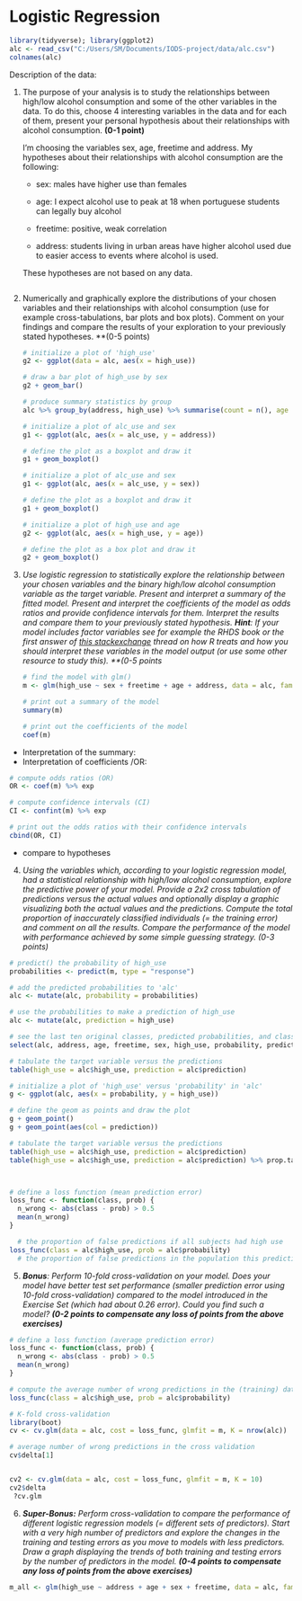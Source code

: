 # Logistic Regression

```r
library(tidyverse); library(ggplot2)
alc <- read_csv("C:/Users/SM/Documents/IODS-project/data/alc.csv")
colnames(alc)
```

Description of the data:

1.  The purpose of your analysis is to study the relationships between high/low alcohol consumption and some of the other variables in the data. To do this, choose 4 interesting variables in the data and for each of them, present your personal hypothesis about their relationships with alcohol consumption. **(0-1 point)**

    I'm choosing the variables sex, age, freetime and address. My hypotheses about their relationships with alcohol consumption are the following:

    -   sex: males have higher use than females

    -   age: I expect alcohol use to peak at 18 when portuguese students can legally buy alcohol

    -   freetime: positive, weak correlation

    -   address: students living in urban areas have higher alcohol used due to easier access to events where alcohol is used.

    These hypotheses are not based on any data.

    ```r

    ```

2.  Numerically and graphically explore the distributions of your chosen variables and their relationships with alcohol consumption (use for example cross-tabulations, bar plots and box plots). Comment on your findings and compare the results of your exploration to your previously stated hypotheses. \*\*(0-5 points)

    ```r
    # initialize a plot of 'high_use'
    g2 <- ggplot(data = alc, aes(x = high_use))

    # draw a bar plot of high_use by sex
    g2 + geom_bar()

    # produce summary statistics by group
    alc %>% group_by(address, high_use) %>% summarise(count = n(), age = mean(age))

    # initialize a plot of alc_use and sex
    g1 <- ggplot(alc, aes(x = alc_use, y = address))

    # define the plot as a boxplot and draw it
    g1 + geom_boxplot()

    # initialize a plot of alc_use and sex
    g1 <- ggplot(alc, aes(x = alc_use, y = sex))

    # define the plot as a boxplot and draw it
    g1 + geom_boxplot()

    # initialize a plot of high_use and age
    g2 <- ggplot(alc, aes(x = high_use, y = age))

    # define the plot as a box plot and draw it
    g2 + geom_boxplot()
    ```

3.  *Use logistic regression to statistically explore the relationship between your chosen variables and the binary high/low alcohol consumption variable as the target variable. Present and interpret a summary of the fitted model. Present and interpret the coefficients of the model as odds ratios and provide confidence intervals for them. Interpret the results and compare them to your previously stated hypothesis. **Hint**: If your model includes factor variables see for example the RHDS book or the first answer of [this stackexchange](http://stats.stackexchange.com/questions/60817/significance-of-categorical-predictor-in-logistic-regression) thread on how R treats and how you should interpret these variables in the model output (or use some other resource to study this). \*\*(0-5 points*

    ```r
     
    # find the model with glm()
    m <- glm(high_use ~ sex + freetime + age + address, data = alc, family = "binomial")

    # print out a summary of the model
    summary(m)

    # print out the coefficients of the model
    coef(m)
    ```

-   Interpretation of the summary:
-   Interpretation of coefficients /OR:

```r
# compute odds ratios (OR)
OR <- coef(m) %>% exp

# compute confidence intervals (CI)
CI <- confint(m) %>% exp

# print out the odds ratios with their confidence intervals
cbind(OR, CI)
```

-   compare to hypotheses

4.  *Using the variables which, according to your logistic regression model, had a statistical relationship with high/low alcohol consumption, explore the predictive power of your model. Provide a 2x2 cross tabulation of predictions versus the actual values and optionally display a graphic visualizing both the actual values and the predictions. Compute the total proportion of inaccurately classified individuals (= the training error) and comment on all the results. Compare the performance of the model with performance achieved by some simple guessing strategy. (0-3 points)*

```r


# predict() the probability of high_use
probabilities <- predict(m, type = "response")

# add the predicted probabilities to 'alc'
alc <- mutate(alc, probability = probabilities)

# use the probabilities to make a prediction of high_use
alc <- mutate(alc, prediction = high_use)

# see the last ten original classes, predicted probabilities, and class predictions
select(alc, address, age, freetime, sex, high_use, probability, prediction) %>% tail(10)

# tabulate the target variable versus the predictions
table(high_use = alc$high_use, prediction = alc$prediction)

# initialize a plot of 'high_use' versus 'probability' in 'alc'
g <- ggplot(alc, aes(x = probability, y = high_use))

# define the geom as points and draw the plot
g + geom_point()
g + geom_point(aes(col = prediction))

# tabulate the target variable versus the predictions
table(high_use = alc$high_use, prediction = alc$prediction) 
table(high_use = alc$high_use, prediction = alc$prediction) %>% prop.table %>% addmargins



# define a loss function (mean prediction error)
loss_func <- function(class, prob) {
  n_wrong <- abs(class - prob) > 0.5
  mean(n_wrong)
}

  # the proportion of false predictions if all subjects had high use
loss_func(class = alc$high_use, prob = alc$probability)
  # the proportion of false predictions in the population this prediction is based on!
```

5.  ***Bonus**: Perform 10-fold cross-validation on your model. Does your model have better test set performance (smaller prediction error using 10-fold cross-validation) compared to the model introduced in the Exercise Set (which had about 0.26 error). Could you find such a model? **(0-2 points to compensate any loss of points from the above exercises)***

```r
# define a loss function (average prediction error)
loss_func <- function(class, prob) {
  n_wrong <- abs(class - prob) > 0.5
  mean(n_wrong)
}

# compute the average number of wrong predictions in the (training) data
loss_func(class = alc$high_use, prob = alc$probability)

# K-fold cross-validation
library(boot)
cv <- cv.glm(data = alc, cost = loss_func, glmfit = m, K = nrow(alc))

# average number of wrong predictions in the cross validation
cv$delta[1]


cv2 <- cv.glm(data = alc, cost = loss_func, glmfit = m, K = 10)
cv2$delta
 ?cv.glm
```

6.  ***Super-Bonus:** Perform cross-validation to compare the performance of different logistic regression models (= different sets of predictors). Start with a very high number of predictors and explore the changes in the training and testing errors as you move to models with less predictors. Draw a graph displaying the trends of both training and testing errors by the number of predictors in the model. **(0-4 points to compensate any loss of points from the above exercises)***

```r
m_all <- glm(high_use ~ address + age + sex + freetime, data = alc, family = "binomial") # add tons of predictors here, then explore, then remove the bad ones
```

